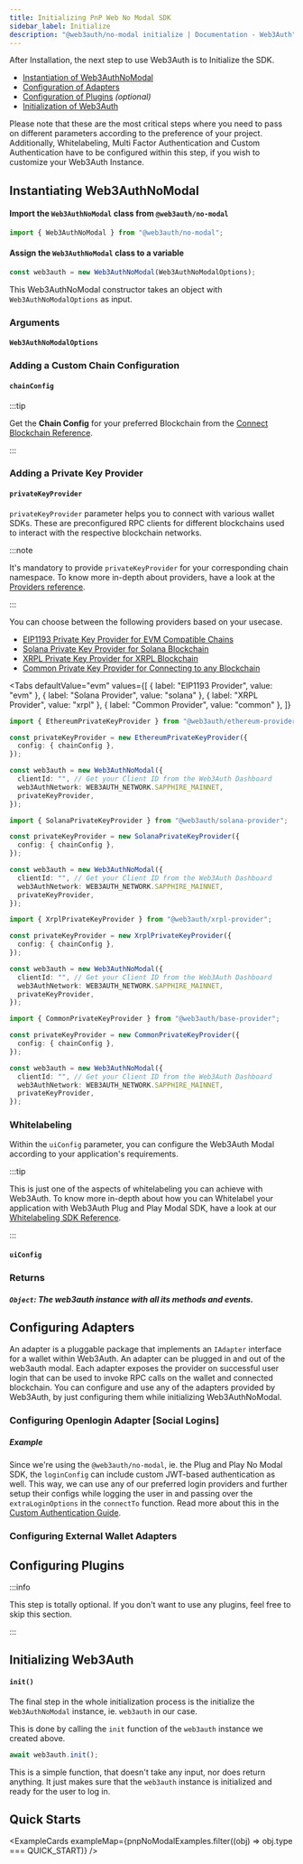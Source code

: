 ```yaml
---
title: Initializing PnP Web No Modal SDK
sidebar_label: Initialize
description: "@web3auth/no-modal initialize | Documentation - Web3Auth"
---
```



After Installation, the next step to use Web3Auth is to Initialize the SDK.

- [Instantiation of Web3AuthNoModal](#instantiating-web3authnomodal)
- [Configuration of Adapters](#configuring-adapters)
- [Configuration of Plugins](#configuring-plugins) _(optional)_
- [Initialization of Web3Auth](#initializing-web3auth)

Please note that these are the most critical steps where you need to pass on different parameters
according to the preference of your project. Additionally, Whitelabeling, Multi Factor
Authentication and Custom Authentication have to be configured within this step, if you wish to
customize your Web3Auth Instance.

## Instantiating Web3AuthNoModal

#### Import the `Web3AuthNoModal` class from `@web3auth/no-modal`

```javascript
import { Web3AuthNoModal } from "@web3auth/no-modal";
```

#### Assign the `Web3AuthNoModal` class to a variable

```javascript
const web3auth = new Web3AuthNoModal(Web3AuthNoModalOptions);
```

This Web3AuthNoModal constructor takes an object with `Web3AuthNoModalOptions` as input.

### Arguments

#### `Web3AuthNoModalOptions`

<Web3AuthNoModalOptions />

### Adding a Custom Chain Configuration

#### `chainConfig`

<ChainConfig />

:::tip

Get the **Chain Config** for your preferred Blockchain from the
[Connect Blockchain Reference](/connect-blockchain#reference-guides-for-blockchain-connections).

:::

### Adding a Private Key Provider

#### `privateKeyProvider`

`privateKeyProvider` parameter helps you to connect with various wallet SDKs. These are
preconfigured RPC clients for different blockchains used to interact with the respective blockchain
networks.

:::note

It's mandatory to provide `privateKeyProvider` for your corresponding chain namespace. To know more
in-depth about providers, have a look at the [Providers reference](/sdk/pnp/web/providers).

:::

You can choose between the following providers based on your usecase.

- [EIP1193 Private Key Provider for EVM Compatible Chains](/sdk/pnp/web/providers/evm)
- [Solana Private Key Provider for Solana Blockchain](/sdk/pnp/web/providers/solana)
- [XRPL Private Key Provider for XRPL Blockchain](/sdk/pnp/web/providers/xrpl)
- [Common Private Key Provider for Connecting to any Blockchain](/sdk/pnp/web/providers/common)

<Tabs
  defaultValue="evm"
  values={[
    { label: "EIP1193 Provider", value: "evm" },
    { label: "Solana Provider", value: "solana" },
    { label: "XRPL Provider", value: "xrpl" },
    { label: "Common Provider", value: "common" },
  ]}
>

<TabItem value="evm">

```ts
import { EthereumPrivateKeyProvider } from "@web3auth/ethereum-provider";

const privateKeyProvider = new EthereumPrivateKeyProvider({
  config: { chainConfig },
});

const web3auth = new Web3AuthNoModal({
  clientId: "", // Get your Client ID from the Web3Auth Dashboard
  web3AuthNetwork: WEB3AUTH_NETWORK.SAPPHIRE_MAINNET,
  privateKeyProvider,
});
```

</TabItem>

<TabItem value="solana">

```ts
import { SolanaPrivateKeyProvider } from "@web3auth/solana-provider";

const privateKeyProvider = new SolanaPrivateKeyProvider({
  config: { chainConfig },
});

const web3auth = new Web3AuthNoModal({
  clientId: "", // Get your Client ID from the Web3Auth Dashboard
  web3AuthNetwork: WEB3AUTH_NETWORK.SAPPHIRE_MAINNET,
  privateKeyProvider,
});
```

</TabItem>

<TabItem value="xrpl">

```ts
import { XrplPrivateKeyProvider } from "@web3auth/xrpl-provider";

const privateKeyProvider = new XrplPrivateKeyProvider({
  config: { chainConfig },
});

const web3auth = new Web3AuthNoModal({
  clientId: "", // Get your Client ID from the Web3Auth Dashboard
  web3AuthNetwork: WEB3AUTH_NETWORK.SAPPHIRE_MAINNET,
  privateKeyProvider,
});
```

</TabItem>

<TabItem value="common">

```ts
import { CommonPrivateKeyProvider } from "@web3auth/base-provider";

const privateKeyProvider = new CommonPrivateKeyProvider({
  config: { chainConfig },
});

const web3auth = new Web3AuthNoModal({
  clientId: "", // Get your Client ID from the Web3Auth Dashboard
  web3AuthNetwork: WEB3AUTH_NETWORK.SAPPHIRE_MAINNET,
  privateKeyProvider,
});
```

</TabItem>

</Tabs>

### Whitelabeling

Within the `uiConfig` parameter, you can configure the Web3Auth Modal according to your
application's requirements.

:::tip

This is just one of the aspects of whitelabeling you can achieve with Web3Auth. To know more
in-depth about how you can Whitelabel your application with Web3Auth Plug and Play Modal SDK, have a
look at our [Whitelabeling SDK Reference](/sdk/pnp/web/modal/whitelabel).

:::

#### `uiConfig`

<UIConfig />

<UIConfigWhitelabelExample />

### Returns

##### `Object`: The web3auth instance with all its methods and events.

## Configuring Adapters

An adapter is a pluggable package that implements an `IAdapter` interface for a wallet within
Web3Auth. An adapter can be plugged in and out of the web3auth modal. Each adapter exposes the
provider on successful user login that can be used to invoke RPC calls on the wallet and connected
blockchain. You can configure and use any of the adapters provided by Web3Auth, by just configuring
them while initializing Web3AuthNoModal.

### Configuring Openlogin Adapter [Social Logins]

<OpenloginAdapterIntro />

##### Example

Since we're using the `@web3auth/no-modal`, ie. the Plug and Play No Modal SDK, the `loginConfig`
can include custom JWT-based authentication as well. This way, we can use any of our preferred login
providers and further setup their configs while logging the user in and passing over the
`extraLoginOptions` in the `connectTo` function. Read more about this in the
[Custom Authentication Guide](/sdk/pnp/web/no-modal/custom-authentication).

<CustomAuthenticationCoreExample />

### Configuring External Wallet Adapters

<ExternalWalletAdapters />

## Configuring Plugins

:::info

This step is totally optional. If you don't want to use any plugins, feel free to skip this section.

:::

<PluginsIntro />

## Initializing Web3Auth

#### `init()`

The final step in the whole initialization process is the initialize the `Web3AuthNoModal` instance,
ie. `web3auth` in our case.

This is done by calling the `init` function of the `web3auth` instance we created above.

```javascript
await web3auth.init();
```

This is a simple function, that doesn't take any input, nor does return anything. It just makes sure
that the `web3auth` instance is initialized and ready for the user to log in.

## Quick Starts

<ExampleCards exampleMap={pnpNoModalExamples.filter((obj) => obj.type === QUICK_START)} />
